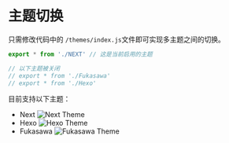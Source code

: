 # 主题切换
只需修改代码中的 `/themes/index.js`文件即可实现多主题之间的切换。

```javascript
export * from './NEXT' // 这是当前启用的主题

// 以下主题被关闭
// export * from './Fukasawa'
// export * from './Hexo'
```


目前支持以下主题：
- Next
![Next Theme](/demo.png)
- Hexo
![Hexo Theme](/theme-hexo.png)
- Fukasawa
![Fukasawa Theme](/theme-fukasawa.png)

